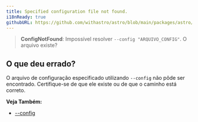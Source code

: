 ```yaml
---
title: Specified configuration file not found.
i18nReady: true
githubURL: https://github.com/withastro/astro/blob/main/packages/astro/src/core/errors/errors-data.ts
---
```


> **ConfigNotFound**: Impossível resolver `--config "ARQUIVO_CONFIG"`. O arquivo existe?

## O que deu errado?

O arquivo de configuração especificado utilizando `--config` não pôde ser encontrado. Certifique-se de que ele existe ou de que o caminho está correto.

**Veja Também:**
- [--config](/pt-br/reference/cli-reference/#--config-caminho)
